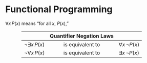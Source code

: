 # Functional Programming


::: {.quote}
$\forall x\,P(x)$ means "for all $x$, $P(x)$,"
:::

::: {style="margin: 0% 10%"}
| | Quantifier Negation Laws | |
|:--:|:--:|:--:|
| $\neg \exists x\,P(x)$ | is equivalent to | $\forall x\,\neg P(x)$ |
| $\neg \forall x\,P(x)$ | is equivalent to | $\exists x\,\neg P(x)$ |
:::